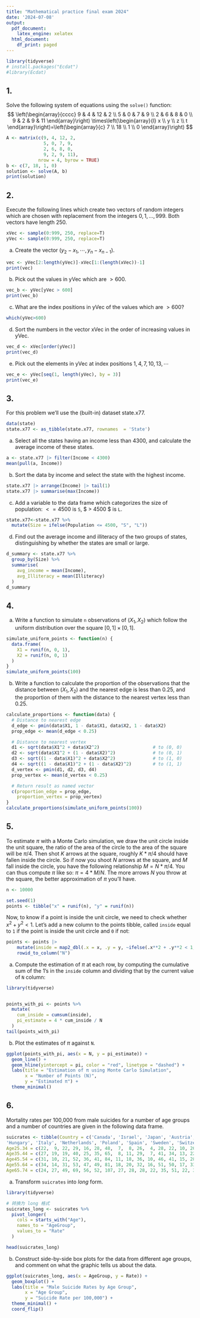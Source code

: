 ---
title: "Mathematical practice final exam 2024"
date: '2024-07-08'
output:
  pdf_document:
    latex_engine: xelatex
  html_document:
    df_print: paged
---

```{r message = F, echo = F}
library(tidyverse)
# install.packages("Ecdat")
#library(Ecdat)
```

## 1. 
Solve the following system of equations using the `solve()` function:
$$
\left(\begin{array}{cccc}
9 & 4 & 12 & 2 \\
5 & 0 & 7 & 9 \\
2 & 6 & 8 & 0 \\
9 & 2 & 9 & 11
\end{array}\right) \times\left(\begin{array}{l}
x \\
y \\
z \\
t
\end{array}\right)=\left(\begin{array}{c}
7 \\
18 \\
1 \\
0
\end{array}\right)
$$
```{r}
A <- matrix(c(9, 4, 12, 2,
              5, 0, 7, 9,
              2, 6, 8, 0,
              9, 2, 9, 11),
            nrow = 4, byrow = TRUE)
b <- c(7, 18, 1, 0)
solution <- solve(A, b)
print(solution)
```


## 2. 
Execute the following lines which create two vectors of random integers which are chosen with replacement from the integers $0, 1, \dots , 999$. Both vectors have length 250. 

```{r}
xVec <- sample(0:999, 250, replace=T)
yVec <- sample(0:999, 250, replace=T)
```

(a) Create the vector $(y_2 - x_1, \cdots, y_n - x_{n-1}).$
```{r}
vec <- yVec[2:length(yVec)]-xVec[1:(length(xVec))-1]
print(vec)
```


(b) Pick out the values in yVec which are $> 600$.

```{r}
vec_b <- yVec[yVec > 600]
print(vec_b)
```


(c) What are the index positions in yVec of the values which are $> 600$? 

```{r}
which(yVec>600)
```


(d) Sort the numbers in the vector xVec in the order of increasing values in yVec. 

```{r}
vec_d <- xVec[order(yVec)]
print(vec_d)
```


(e) Pick out the elements in yVec at index positions $1, 4, 7, 10, 13, \cdots$

```{r}
vec_e <- yVec[seq(1, length(yVec), by = 3)]
print(vec_e)
```

## 3.
For this problem we'll use the (built-in) dataset state.x77.
```{r}
data(state)
state.x77 <- as_tibble(state.x77, rownames  = 'State')
```

a. Select all the states having an income less than 4300, and calculate the average income of these states.
```{r}
a <- state.x77 |> filter(Income < 4300)
mean(pull(a, Income))
```

b.	Sort the data by income and select the state with the highest income.
```{r}
state.x77 |> arrange(Income) |> tail(1)
state.x77 |> summarise(max(Income))
```

c.	Add a variable to the data frame which categorizes the size of population: $<= 4500$ is `S`, $ > 4500 $ is `L`.
```{r, include=FALSE}
state.x77<-state.x77 %>% 
  mutate(Size = ifelse(Population <= 4500, "S", "L"))
```

d.	Find out the average income and illiteracy of the two groups of states, distinguishing by whether the states are small or large.
```{r, include=FALSE}
d_summary <- state.x77 %>% 
  group_by(Size) %>% 
  summarise(
    avg_income = mean(Income),
    avg_Illiteracy = mean(Illiteracy)
  )
d_summary
```

## 4. 
a. Write a function to simulate `n` observations of $(X_1, X_2)$ which follow the uniform distribution over the square $[0, 1] \times [0, 1]$.
```{r}
simulate_uniform_points <- function(n) {
  data.frame(
    X1 = runif(n, 0, 1),
    X2 = runif(n, 0, 1)
  )
}
simulate_uniform_points(100)
```

b. Write a function to calculate the proportion of the observations that the distance between $(X_1, X_2)$ and the nearest edge is less than 0.25, and the proportion of them with the distance to the nearest vertex less than 0.25.
```{r}
calculate_proportions <- function(data) {
  # Distance to nearest edge
  d_edge <- pmin(data$X1, 1 - data$X1, data$X2, 1 - data$X2)
  prop_edge <- mean(d_edge < 0.25)

  # Distance to nearest vertex
  d1 <- sqrt(data$X1^2 + data$X2^2)                    # to (0, 0)
  d2 <- sqrt(data$X1^2 + (1 - data$X2)^2)              # to (0, 1)
  d3 <- sqrt((1 - data$X1)^2 + data$X2^2)              # to (1, 0)
  d4 <- sqrt((1 - data$X1)^2 + (1 - data$X2)^2)        # to (1, 1)
  d_vertex <- pmin(d1, d2, d3, d4)
  prop_vertex <- mean(d_vertex < 0.25)

  # Return result as named vector
  c(proportion_edge = prop_edge,
    proportion_vertex = prop_vertex)
}
calculate_proportions(simulate_uniform_points(100))
```

## 5.

To estimate $\pi$ with a Monte Carlo simulation, we draw the unit circle inside the unit square, the ratio of the area of the circle to the area of the square will be $\pi / 4$. Then shot $K$ arrows at the square, roughly $K * \pi / 4$ should have fallen inside the circle. So if now you shoot $N$ arrows at the square, and $M$ fall inside the circle, you have the following relationship $M = N * \pi / 4$. You can thus compute $\pi$ like so: $\pi = 4 * M / N$. The more arrows $N$ you throw at the square, the better approximation of $\pi$ you'll have.

```{r}
n <- 10000

set.seed(1)
points <- tibble("x" = runif(n), "y" = runif(n))
```

Now, to know if a point is inside the unit circle, we need to check whether $x^2 + y^2 < 1$. Let's add a new column to the points tibble, called `inside` equal to `1` if the point is inside the unit circle and `0` if not:

```{r}
points <- points |> 
    mutate(inside = map2_dbl(.x = x, .y = y, ~ifelse(.x**2 + .y**2 < 1, 1, 0))) |> 
    rowid_to_column("N")
```

a. Compute the estimation of $\pi$ at each row, by computing the cumulative sum of the 1's in the `inside` column and dividing that by the current value of `N` column:

```{r}
library(tidyverse)


points_with_pi <- points %>%
  mutate(
    cum_inside = cumsum(inside),   
    pi_estimate = 4 * cum_inside / N  
  )
tail(points_with_pi)
```

b. Plot the estimates of $\pi$ against `N`.

```{r}
ggplot(points_with_pi, aes(x = N, y = pi_estimate)) +
  geom_line() +                      
  geom_hline(yintercept = pi, color = "red", linetype = "dashed") +  
  labs(title = "Estimation of π using Monte Carlo Simulation",
       x = "Number of Points (N)",
       y = "Estimated π") +
  theme_minimal()
```

## 6. 
Mortality rates per 100,000 from male suicides for a number of age groups and a number of countries are given in the following data frame. 
```{r}
suicrates <- tibble(Country = c('Canada', 'Israel', 'Japan', 'Austria', 'France', 'Germany',
'Hungary', 'Italy', 'Netherlands', 'Poland', 'Spain', 'Sweden', 'Switzerland', 'UK', 'USA'), 
Age25.34 = c(22,  9, 22, 29, 16, 28, 48,  7,  8, 26,  4, 28, 22, 10, 20), 
Age35.44 = c(27, 19, 19, 40, 25, 35, 65,  8, 11, 29,  7, 41, 34, 13, 22), 
Age45.54 = c(31, 10, 21, 52, 36, 41, 84, 11, 18, 36, 10, 46, 41, 15, 28), 
Age55.64 = c(34, 14, 31, 53, 47, 49, 81, 18, 20, 32, 16, 51, 50, 17, 33), 
Age65.74 = c(24, 27, 49, 69, 56, 52, 107, 27, 28, 28, 22, 35, 51, 22, 37))
```

a. Transform `suicrates` into *long* form.
```{r}
library(tidyverse)

# 转换为 long 格式
suicrates_long <- suicrates %>%
  pivot_longer(
    cols = starts_with("Age"),         
    names_to = "AgeGroup",             
    values_to = "Rate"                 
  )

head(suicrates_long)
```

b. Construct side-by-side box plots for the data from different age groups, and comment on what the graphic tells us about the data. 
```{r}
ggplot(suicrates_long, aes(x = AgeGroup, y = Rate)) +
  geom_boxplot() +
  labs(title = "Male Suicide Rates by Age Group",
       x = "Age Group",
       y = "Suicide Rate per 100,000") +
  theme_minimal() +
  coord_flip() 
```


